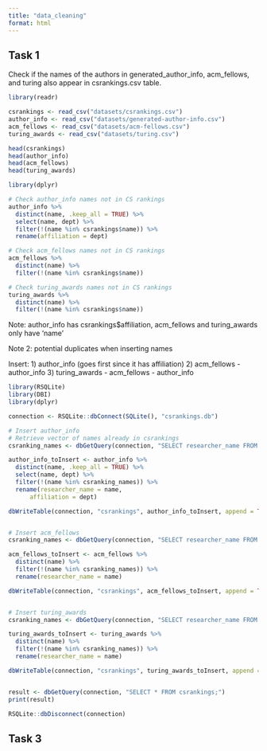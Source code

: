 ```yaml
---
title: "data_cleaning"
format: html
---
```


## Task 1

Check if the names of the authors in generated_author_info, acm_fellows, and turing also appear in csrankings.csv table.

```r
library(readr)

csrankings <- read_csv("datasets/csrankings.csv")
author_info <- read_csv("datasets/generated-author-info.csv")
acm_fellows <- read_csv("datasets/acm-fellows.csv")
turing_awards <- read_csv("datasets/turing.csv")

head(csrankings)
head(author_info)
head(acm_fellows)
head(turing_awards)
```

```r
library(dplyr)

# Check author_info names not in CS rankings
author_info %>% 
  distinct(name, .keep_all = TRUE) %>%
  select(name, dept) %>% 
  filter(!(name %in% csrankings$name)) %>% 
  rename(affiliation = dept)

# Check acm_fellows names not in CS rankings
acm_fellows %>% 
  distinct(name) %>% 
  filter(!(name %in% csrankings$name))

# Check turing_awards names not in CS rankings
turing_awards %>% 
  distinct(name) %>% 
  filter(!(name %in% csrankings$name))
```

Note:
author_info has csrankings$affiliation,
acm_fellows and turing_awards only have 'name'

Note 2:
potential duplicates when inserting names

Insert:
1) author_info (goes first since it has affiliation)
2) acm_fellows - author_info
3) turing_awards - acm_fellows - author_info

```r
library(RSQLite)
library(DBI)
library(dplyr)

connection <- RSQLite::dbConnect(SQLite(), "csrankings.db")

# Insert author_info
# Retrieve vector of names already in csrankings
csranking_names <- dbGetQuery(connection, "SELECT researcher_name FROM csrankings;")$researcher_name

author_info_toInsert <- author_info %>% 
  distinct(name, .keep_all = TRUE) %>%
  select(name, dept) %>% 
  filter(!(name %in% csranking_names)) %>% 
  rename(researcher_name = name,
      affiliation = dept)

dbWriteTable(connection, "csrankings", author_info_toInsert, append = TRUE, row.names = FALSE)


# Insert acm_fellows
csranking_names <- dbGetQuery(connection, "SELECT researcher_name FROM csrankings;")$researcher_name

acm_fellows_toInsert <- acm_fellows %>% 
  distinct(name) %>% 
  filter(!(name %in% csranking_names)) %>% 
  rename(researcher_name = name)

dbWriteTable(connection, "csrankings", acm_fellows_toInsert, append = TRUE, row.names = FALSE)


# Insert turing_awards
csranking_names <- dbGetQuery(connection, "SELECT researcher_name FROM csrankings;")$researcher_name

turing_awards_toInsert <- turing_awards %>% 
  distinct(name) %>% 
  filter(!(name %in% csranking_names)) %>% 
  rename(researcher_name = name)

dbWriteTable(connection, "csrankings", turing_awards_toInsert, append = TRUE, row.names = FALSE)


result <- dbGetQuery(connection, "SELECT * FROM csrankings;")
print(result)

RSQLite::dbDisconnect(connection)
```


## Task 3

